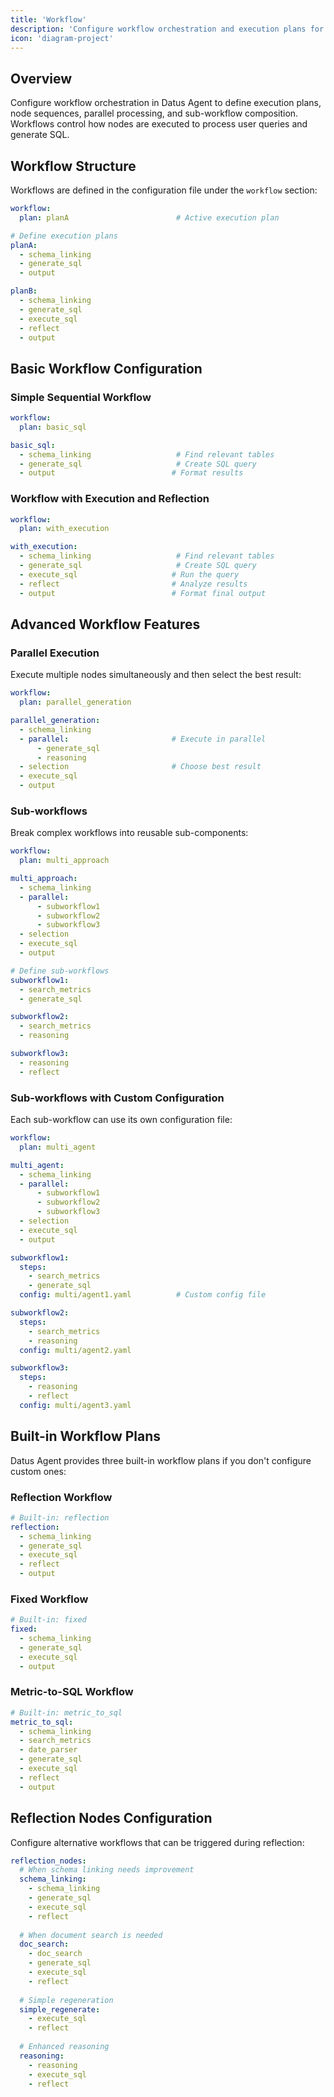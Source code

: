```yaml
---
title: 'Workflow'
description: 'Configure workflow orchestration and execution plans for Datus Agent'
icon: 'diagram-project'
---
```


## Overview

Configure workflow orchestration in Datus Agent to define execution plans, node sequences, parallel processing, and sub-workflow composition. Workflows control how nodes are executed to process user queries and generate SQL.

## Workflow Structure

Workflows are defined in the configuration file under the `workflow` section:

```yaml
workflow:
  plan: planA                        # Active execution plan

# Define execution plans
planA:
  - schema_linking
  - generate_sql
  - output

planB:
  - schema_linking
  - generate_sql
  - execute_sql
  - reflect
  - output
```

## Basic Workflow Configuration

### Simple Sequential Workflow

```yaml
workflow:
  plan: basic_sql

basic_sql:
  - schema_linking                   # Find relevant tables
  - generate_sql                     # Create SQL query
  - output                          # Format results
```

### Workflow with Execution and Reflection

```yaml
workflow:
  plan: with_execution

with_execution:
  - schema_linking                   # Find relevant tables
  - generate_sql                     # Create SQL query
  - execute_sql                     # Run the query
  - reflect                         # Analyze results
  - output                          # Format final output
```

## Advanced Workflow Features

### Parallel Execution

Execute multiple nodes simultaneously and then select the best result:

```yaml
workflow:
  plan: parallel_generation

parallel_generation:
  - schema_linking
  - parallel:                       # Execute in parallel
      - generate_sql
      - reasoning
  - selection                       # Choose best result
  - execute_sql
  - output
```

### Sub-workflows

Break complex workflows into reusable sub-components:

```yaml
workflow:
  plan: multi_approach

multi_approach:
  - schema_linking
  - parallel:
      - subworkflow1
      - subworkflow2
      - subworkflow3
  - selection
  - execute_sql
  - output

# Define sub-workflows
subworkflow1:
  - search_metrics
  - generate_sql

subworkflow2:
  - search_metrics
  - reasoning

subworkflow3:
  - reasoning
  - reflect
```

### Sub-workflows with Custom Configuration

Each sub-workflow can use its own configuration file:

```yaml
workflow:
  plan: multi_agent

multi_agent:
  - schema_linking
  - parallel:
      - subworkflow1
      - subworkflow2
      - subworkflow3
  - selection
  - execute_sql
  - output

subworkflow1:
  steps:
    - search_metrics
    - generate_sql
  config: multi/agent1.yaml          # Custom config file

subworkflow2:
  steps:
    - search_metrics
    - reasoning
  config: multi/agent2.yaml

subworkflow3:
  steps:
    - reasoning
    - reflect
  config: multi/agent3.yaml
```

## Built-in Workflow Plans

Datus Agent provides three built-in workflow plans if you don't configure custom ones:

### Reflection Workflow
```yaml
# Built-in: reflection
reflection:
  - schema_linking
  - generate_sql
  - execute_sql
  - reflect
  - output
```

### Fixed Workflow
```yaml
# Built-in: fixed
fixed:
  - schema_linking
  - generate_sql
  - execute_sql
  - output
```

### Metric-to-SQL Workflow
```yaml
# Built-in: metric_to_sql
metric_to_sql:
  - schema_linking
  - search_metrics
  - date_parser
  - generate_sql
  - execute_sql
  - reflect
  - output
```

## Reflection Nodes Configuration

Configure alternative workflows that can be triggered during reflection:

```yaml
reflection_nodes:
  # When schema linking needs improvement
  schema_linking:
    - schema_linking
    - generate_sql
    - execute_sql
    - reflect
    
  # When document search is needed
  doc_search:
    - doc_search
    - generate_sql
    - execute_sql
    - reflect
    
  # Simple regeneration
  simple_regenerate:
    - execute_sql
    - reflect
    
  # Enhanced reasoning
  reasoning:
    - reasoning
    - execute_sql
    - reflect
```